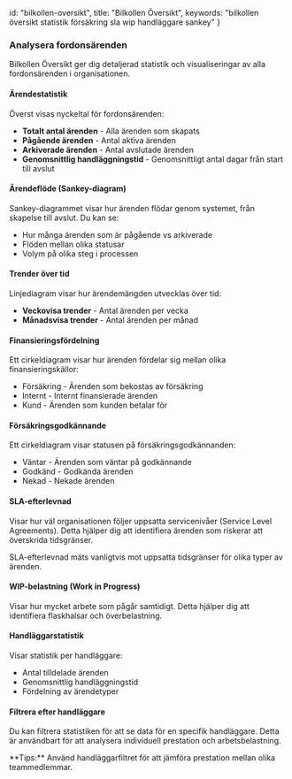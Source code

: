   id: "bilkollen-oversikt",
  title: "Bilkollen Översikt",
  keywords: "bilkollen översikt statistik försäkring sla wip handläggare sankey"
}

### Analysera fordonsärenden

Bilkollen Översikt ger dig detaljerad statistik och visualiseringar av alla fordonsärenden i organisationen.

#### Ärendestatistik

Överst visas nyckeltal för fordonsärenden:

- **Totalt antal ärenden** - Alla ärenden som skapats
- **Pågående ärenden** - Antal aktiva ärenden
- **Arkiverade ärenden** - Antal avslutade ärenden
- **Genomsnittlig handläggningstid** - Genomsnittligt antal dagar från start till avslut

<HelpImagePlaceholder caption="Nyckeltal för fordonsärenden" />

#### Ärendeflöde (Sankey-diagram)

Sankey-diagrammet visar hur ärenden flödar genom systemet, från skapelse till avslut. Du kan se:

- Hur många ärenden som är pågående vs arkiverade
- Flöden mellan olika statusar
- Volym på olika steg i processen

#### Trender över tid

Linjediagram visar hur ärendemängden utvecklas över tid:

- **Veckovisa trender** - Antal ärenden per vecka
- **Månadsvisa trender** - Antal ärenden per månad

#### Finansieringsfördelning

Ett cirkeldiagram visar hur ärenden fördelar sig mellan olika finansieringskällor:

- Försäkring - Ärenden som bekostas av försäkring
- Internt - Internt finansierade ärenden
- Kund - Ärenden som kunden betalar för

<HelpImagePlaceholder caption="Fördelning av finansieringskällor" />

#### Försäkringsgodkännande

Ett cirkeldiagram visar statusen på försäkringsgodkännanden:

- Väntar - Ärenden som väntar på godkännande
- Godkänd - Godkända ärenden
- Nekad - Nekade ärenden

#### SLA-efterlevnad

Visar hur väl organisationen följer uppsatta servicenivåer (Service Level Agreements). Detta hjälper dig att identifiera ärenden som riskerar att överskrida tidsgränser.

<HelpTip variant="info">
SLA-efterlevnad mäts vanligtvis mot uppsatta tidsgränser för olika typer av ärenden.
</HelpTip>

#### WIP-belastning (Work in Progress)

Visar hur mycket arbete som pågår samtidigt. Detta hjälper dig att identifiera flaskhalsar och överbelastning.

#### Handläggarstatistik

Visar statistik per handläggare:

- Antal tilldelade ärenden
- Genomsnittlig handläggningstid
- Fördelning av ärendetyper

<HelpImagePlaceholder caption="Statistik per handläggare" />

#### Filtrera efter handläggare

Du kan filtrera statistiken för att se data för en specifik handläggare. Detta är användbart för att analysera individuell prestation och arbetsbelastning.

<HelpTip variant="tip">
**Tips:** Använd handläggarfiltret för att jämföra prestation mellan olika teammedlemmar.
</HelpTip>
